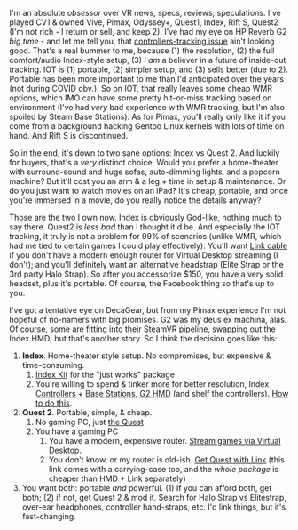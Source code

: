 

I'm an absolute *obsessor* over VR news, specs, reviews, speculations. I've played CV1 & owned Vive, Pimax, Odyssey+, Quest1, Index, Rift S, Quest2 (I'm not rich - I return or sell, and keep 2). I've had my eye on HP Reverb G2 *big time* - and let me tell you, that [controllers-tracking issue](https://uploadvr.com/hp-reverb-g2-review/) ain't looking good. That's a real bummer to me, because (1) the resolution, (2) the full comfort/audio Index-style setup, (3) I *am* a believer in a future of inside-out tracking. IOT is (1) portable, (2) simpler setup, and (3) sells better (due to 2). Portable has been more important to me than I'd anticipated over the years (not during COVID obv.). So on IOT, that really leaves some cheap WMR options, which IMO can have some pretty hit-or-miss tracking based on environment (I've had *very* bad experience with WMR tracking, but I'm also spoiled by Steam Base Stations). As for Pimax, you'll really only like it if you come from a background hacking Gentoo Linux kernels with lots of time on hand. And Rift S is discontinued.

So in the end, it's down to two sane options: Index vs Quest 2. And luckily for buyers, that's a *very* distinct choice. Would you prefer a home-theater with surround-sound and huge sofas, auto-dimming lights, and a popcorn machine? But it'll cost you an arm & a leg + time in setup & maintenance. Or do you just want to watch movies on an iPad? It's cheap, portable, and once you're immersed in a movie, do you really notice the details anyway?

Those are the two I own now. Index is obviously God-like, nothing much to say there. Quest2 is *less bad* than I thought it'd be. And especially the IOT tracking, it truly is not a problem for 99% of scenarios (unlike WMR, which had me tied to certain games I could play effectively). You'll want [Link cable](https://www.oculus.com/accessories/oculus-link) if you don't have a modern enough router for Virtual Desktop streaming (I don't); and you'll definitely want an alternative headstrap (Elite Strap or the 3rd party Halo Strap). So after you accessorize $150, you have a very solid headset, plus it's portable. Of course, the Facebook thing so that's up to you. 

I've got a tentative eye on DecaGear, but from my Pimax experience I'm not hopeful of no-namers with big promises. G2 was my deus ex machina, alas. Of course, some are fitting into their SteamVR pipeline, swapping out the Index HMD; but that's another story. So I think the decision goes like this:

1. **Index**. Home-theater style setup. No compromises, but expensive & time-consuming. 
   1. [Index Kit](https://store.steampowered.com/sub/354231/) for the "just works" package
   1. You're willing to spend & tinker more for better resolution, Index [Controllers](https://store.steampowered.com/app/1059550/Valve_Index_Controllers/) + [Base Stations](https://store.steampowered.com/app/1059570/Valve_Index_Base_Station/), [G2 HMD](https://www8.hp.com/us/en/vr/reverb-g2-vr-headset.html) (and shelf the controllers). [How to do this](https://uploadvr.com/how-to-use-hp-reverb-g2-with-valve-index-controllers/).
2. **Quest 2**. Portable, simple, & cheap.
   1. No gaming PC, just [the Quest](https://amzn.to/2VGEi7A)
   1. You have a gaming PC 
      1. You have a modern, expensive router. [Stream games via Virtual Desktop](https://uploadvr.com/how-to-play-pc-vr-oculus-quest-2/).
      1. You don't know, or my router is old-ish. [Get Quest with Link](https://amzn.to/37D74vi) (this link comes with a carrying-case too, and the _whole package_ is cheaper than HMD + Link separately) 
3. You want both: portable *and* powerful. (1) If you can afford both, get both; (2) if not, get Quest 2 & mod it. Search for Halo Strap vs Elitestrap, over-ear headphones, controller hand-straps, etc. I'd link things, but it's fast-changing.